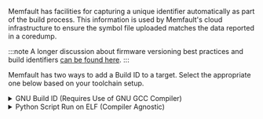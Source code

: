 Memfault has facilities for capturing a unique identifier automatically as part of the build process.
This information is used by Memfault's cloud infrastructure to ensure the symbol file uploaded matches
the data reported in a coredump.

:::note
A longer discussion about firmware versioning best practices and build identifiers [can be found here](https://interrupt.memfault.com/blog/release-versioning#gnu-build-id).
:::

Memfault has two ways to add a Build ID to a target. Select the appropriate one below based on your toolchain setup.

<details>
  <summary>GNU Build ID (Requires Use of GNU GCC Compiler)</summary>

1. Add `-Wl,--build-id` to flags passed to linker via GCC
2. Add `#define MEMFAULT_USE_GNU_BUILD_ID 1` to `third_party/memfault/memfault_platform_config.h`
3. Add the following snippet to your projects linker script (`.ld` file)
   where "FLASH" below will match the name of the MEMORY section
   read-only data and text is placed in.

```
    .note.gnu.build-id :
    {
        __start_gnu_build_id_start = .;
        KEEP(*(.note.gnu.build-id))
    } > <YOUR_FLASH_SECTION>
```

:::info
Be sure to update `\<YOUR_FLASH_SECTION\>` to match the name of the section `.text` is placed in!
:::

</details>

<details>
  <summary>Python Script Run on ELF (Compiler Agnostic)</summary>

Update your build system to invoke the `scripts/fw_build_id.py` script on your ELF as part of a post-build step.

For example, using CMake, this can be achieved by adding a custom command to the target:

```bash
add_custom_command(TARGET ${YOUR_EXECUTABLE_NAME} POST_BUILD
  COMMAND python ${MEMFAULT_SDK_ROOT}/scripts/fw_build_id.py ${YOUR_EXECUTABLE_NAME}
)
```

:::info
The script depends on `pyelftools` so make sure you have run `pip install pyelftools` or added to your `requirements.txt`
:::

</details>

